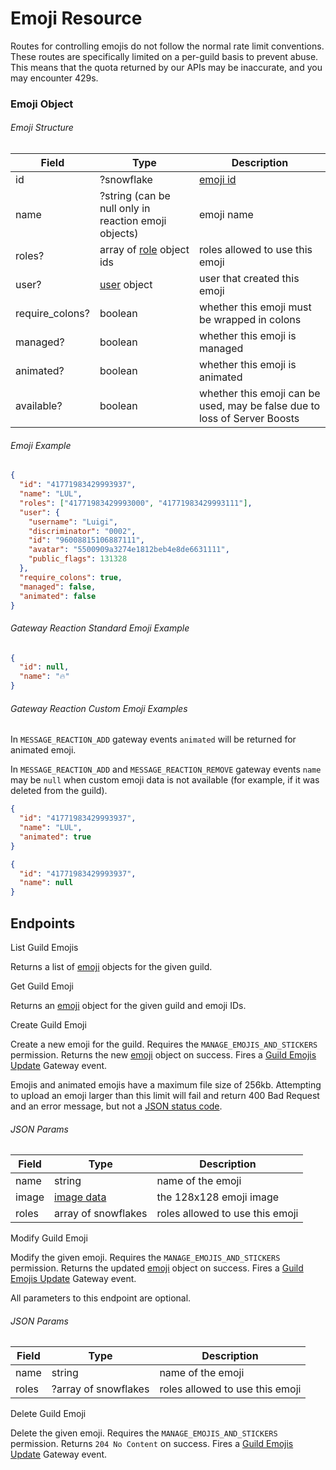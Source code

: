 # Emoji Resource

<Alert type="warn">

Routes for controlling emojis do not follow the normal rate limit conventions. These routes are specifically limited on a per-guild basis to prevent abuse. This means that the quota returned by our APIs may be inaccurate, and you may encounter 429s.

</Alert>

### Emoji Object

###### Emoji Structure

| Field           | Type                                                        | Description                                                               |
| --------------- | ----------------------------------------------------------- | ------------------------------------------------------------------------- |
| id              | ?snowflake                                                  | [emoji id](/reference#image-formatting)                                   |
| name            | ?string (can be null only in reaction emoji objects)        | emoji name                                                                |
| roles?          | array of [role](/topics/permissions#role-object) object ids | roles allowed to use this emoji                                           |
| user?           | [user](/resources/user#user-object) object                  | user that created this emoji                                              |
| require_colons? | boolean                                                     | whether this emoji must be wrapped in colons                              |
| managed?        | boolean                                                     | whether this emoji is managed                                             |
| animated?       | boolean                                                     | whether this emoji is animated                                            |
| available?      | boolean                                                     | whether this emoji can be used, may be false due to loss of Server Boosts |

###### Emoji Example

```json
{
  "id": "41771983429993937",
  "name": "LUL",
  "roles": ["41771983429993000", "41771983429993111"],
  "user": {
    "username": "Luigi",
    "discriminator": "0002",
    "id": "96008815106887111",
    "avatar": "5500909a3274e1812beb4e8de6631111",
    "public_flags": 131328
  },
  "require_colons": true,
  "managed": false,
  "animated": false
}
```

###### Gateway Reaction Standard Emoji Example

```json
{
  "id": null,
  "name": "🔥"
}
```

###### Gateway Reaction Custom Emoji Examples

<Alert type="info">

In `MESSAGE_REACTION_ADD` gateway events `animated` will be returned for animated emoji.

</Alert>

<Alert type="info">

In `MESSAGE_REACTION_ADD` and `MESSAGE_REACTION_REMOVE` gateway events `name` may be `null` when custom emoji data is not available (for example, if it was deleted from the guild).

</Alert>

```json
{
  "id": "41771983429993937",
  "name": "LUL",
  "animated": true
}
```

```json
{
  "id": "41771983429993937",
  "name": null
}
```

## Endpoints

<RouteHeader method="GET" url="/guilds/{guild.id}/emojis">
  List Guild Emojis
</RouteHeader>

Returns a list of [emoji](#emoji-object) objects for the given guild.

<RouteHeader method="GET" url="/guilds/{guild.id}/emojis/{emoji.id}">
  Get Guild Emoji
</RouteHeader>

Returns an [emoji](#emoji-object) object for the given guild and emoji IDs.

<RouteHeader method="POST" url="/guilds/{guild.id}/emojis" supportsXAuditLogHeader>
  Create Guild Emoji
</RouteHeader>

Create a new emoji for the guild. Requires the `MANAGE_EMOJIS_AND_STICKERS` permission. Returns the new [emoji](#emoji-object) object on success. Fires a [Guild Emojis Update](/topics/gateway#guild-emojis-update) Gateway event.

<Alert type="warn">

Emojis and animated emojis have a maximum file size of 256kb. Attempting to upload an emoji larger than this limit will fail and return 400 Bad Request and an error message, but not a [JSON status code](/topics/opcodes-and-status-codes#json).

</Alert>

###### JSON Params

| Field | Type                                | Description                     |
| ----- | ----------------------------------- | ------------------------------- |
| name  | string                              | name of the emoji               |
| image | [image data](/reference#image-data) | the 128x128 emoji image         |
| roles | array of snowflakes                 | roles allowed to use this emoji |

<RouteHeader method="PATCH" url="/guilds/{guild.id}/emojis/{emoji.id}" supportsXAuditLogHeader>
  Modify Guild Emoji
</RouteHeader>

Modify the given emoji. Requires the `MANAGE_EMOJIS_AND_STICKERS` permission. Returns the updated [emoji](#emoji-object) object on success. Fires a [Guild Emojis Update](/topics/gateway#guild-emojis-update) Gateway event.

<Alert type="info">

All parameters to this endpoint are optional.

</Alert>

###### JSON Params

| Field | Type                 | Description                     |
| ----- | -------------------- | ------------------------------- |
| name  | string               | name of the emoji               |
| roles | ?array of snowflakes | roles allowed to use this emoji |

<RouteHeader method="DELETE" url="/guilds/{guild.id}/emojis/{emoji.id}" supportsXAuditLogHeader>
  Delete Guild Emoji
</RouteHeader>

Delete the given emoji. Requires the `MANAGE_EMOJIS_AND_STICKERS` permission. Returns `204 No Content` on success. Fires a [Guild Emojis Update](/topics/gateway#guild-emojis-update) Gateway event.
